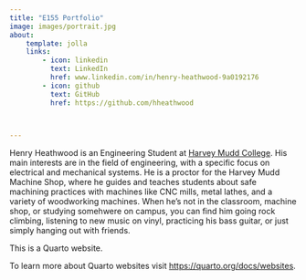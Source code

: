 ```yaml
---
title: "E155 Portfolio"
image: images/portrait.jpg
about:
    template: jolla
    links:
        - icon: linkedin
          text: LinkedIn
          href: www.linkedin.com/in/henry-heathwood-9a0192176
        - icon: github
          text: GitHub
          href: https://github.com/hheathwood


        
---
```


Henry Heathwood is an Engineering Student at [Harvey Mudd College](https://hmc.edu).
His main interests are in the field of engineering, with a specific focus on electrical and mechanical systems. 
He is a proctor for the Harvey Mudd Machine Shop, where he guides and teaches students about safe machining practices with machines like CNC mills, metal lathes, and a variety of woodworking machines.
When he's not in the classroom, machine shop, or studying somehwere on campus, you can find him going rock climbing, listening to new music on vinyl, practicing his bass guitar, or just simply hanging out with friends.



This is a Quarto website.

To learn more about Quarto websites visit <https://quarto.org/docs/websites>.
